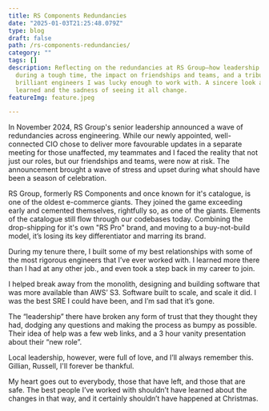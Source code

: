 ```yaml
---
title: RS Components Redundancies
date: "2025-01-03T21:25:48.079Z"
type: blog
draft: false
path: /rs-components-redundancies/
category: ""
tags: []
description: Reflecting on the redundancies at RS Group—how leadership failed
  during a tough time, the impact on friendships and teams, and a tribute to the
  brilliant engineers I was lucky enough to work with. A sincere look at lessons
  learned and the sadness of seeing it all change.
featureImg: feature.jpeg

---
```


In November 2024, RS Group's senior leadership announced a wave of redundancies across engineering. While our newly appointed, well-connected CIO chose to deliver more favourable updates in a separate meeting for those unaffected, my teammates and I faced the reality that not just our roles, but our friendships and teams, were now at risk. The announcement brought a wave of stress and upset during what should have been a season of celebration.



RS Group, formerly RS Components and once known for it's catalogue, is one of the oldest e-commerce giants. They joined the game exceeding early and cemented themselves, rightfully so, as one of the giants. Elements of the catalogue still flow through our codebases today. Combining the drop-shipping for it's own "RS Pro" brand, and moving to a buy-not-build model, it’s losing its key differentiator and marring its brand.



During my tenure there, I built some of my best relationships with some of the most rigorous engineers that I’ve ever worked with. I  learned more there than I had at any other job., and even took a step back in my career to join.



I helped break away from the monolith, designing and building software that was more available than AWS’ S3. Software built to scale, and scale it did. I was the best SRE I could have been, and I’m sad that it’s gone.



The “leadership” there have broken any form of trust that they thought they had, dodging any questions and making the process as bumpy as possible. Their idea of help was a few web links, and a 3 hour vanity presentation about their “new role”. 



Local leadership, however, were full of love, and I’ll always remember this. Gillian, Russell, I'll forever be thankful.



My heart goes out to everybody, those that have left, and those that are safe. The best people I’ve worked with shouldn’t have learned about the changes in that way, and it certainly shouldn’t have happened at Christmas. 

